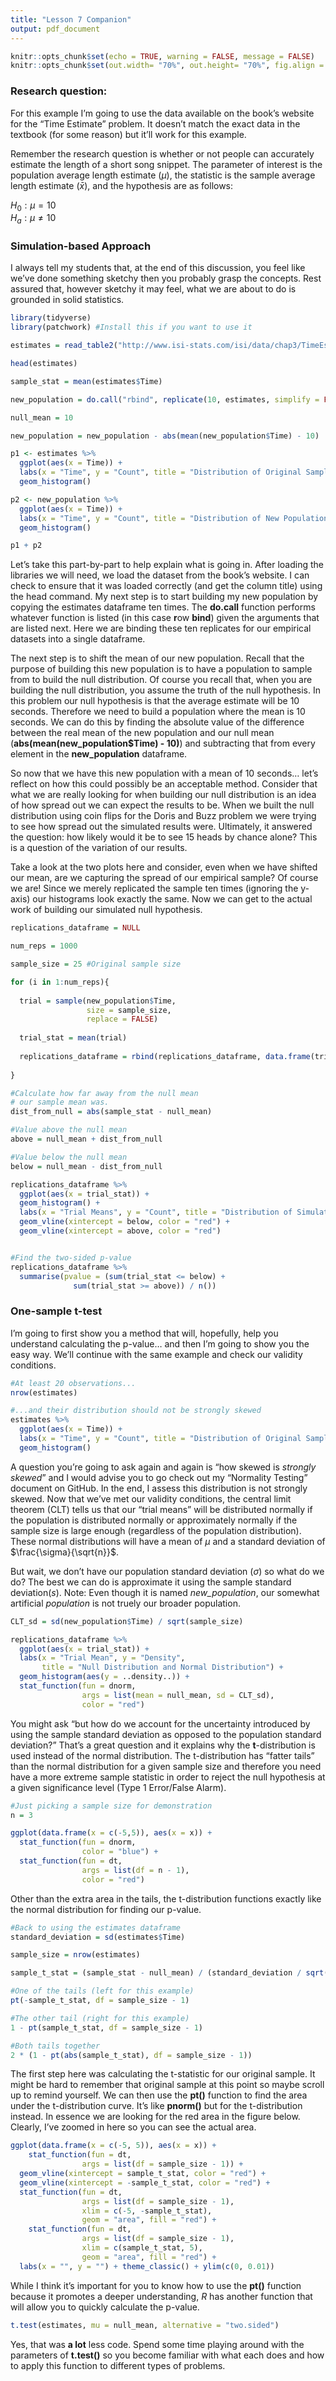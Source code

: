 ```yaml
---
title: "Lesson 7 Companion"
output: pdf_document
---
```


```r
knitr::opts_chunk$set(echo = TRUE, warning = FALSE, message = FALSE)
knitr::opts_chunk$set(out.width= "70%", out.height= "70%", fig.align = "center") 
```

### Research question: 
For this example I'm going to use the data available on the book's website for the "Time Estimate" problem.  It doesn't match the exact data in the textbook (for some reason) but it'll work for this example.

Remember the research question is whether or not people can accurately estimate the length of a short song snippet. The parameter of interest is the population average length estimate ($\mu$), the statistic is the sample average length estimate ($\bar{x}$), and the hypothesis are as follows:

$H_{0}: \mu = 10$  
$H_{a}: \mu \neq 10$

### Simulation-based Approach

I always tell my students that, at the end of this discussion, you feel like we've done something sketchy then you probably grasp the concepts. Rest assured that, however sketchy it may feel, what we are about to do is grounded in solid statistics. 
```r
library(tidyverse)
library(patchwork) #Install this if you want to use it

estimates = read_table2("http://www.isi-stats.com/isi/data/chap3/TimeEstimate.txt")

head(estimates)

sample_stat = mean(estimates$Time)

new_population = do.call("rbind", replicate(10, estimates, simplify = FALSE))

null_mean = 10

new_population = new_population - abs(mean(new_population$Time) - 10)

p1 <- estimates %>%
  ggplot(aes(x = Time)) +
  labs(x = "Time", y = "Count", title = "Distribution of Original Sample") +
  geom_histogram()

p2 <- new_population %>%
  ggplot(aes(x = Time)) +
  labs(x = "Time", y = "Count", title = "Distribution of New Population") +
  geom_histogram()

p1 + p2
```
Let's take this part-by-part to help explain what is going in.  After loading the libraries we will need, we load the dataset from the book's website. I can check to ensure that it was loaded correctly (and get the column title) using the head command. My next step is to start building my new population by copying the estimates dataframe ten times. The **do.call** function performs whatever function is listed (in this case **r**ow **bind**) given the arguments that are listed next. Here we are binding these ten replicates for our empirical datasets into a single dataframe.

The next step is to shift the mean of our new population. Recall that the purpose of building this new population is to have a population to sample from to build the null distribution. Of course you recall that, when you are building the null distribution, you assume the truth of the null hypothesis. In this problem our null hypothesis is that the average estimate will be 10 seconds. Therefore we need to build a population where the mean is 10 seconds. We can do this by finding the absolute value of the difference between the real mean of the new population and our null mean (**abs(mean(new_population$Time) - 10)**) and subtracting that from every element in the **new_population** dataframe.

So now that we have this new population with a mean of 10 seconds... let's reflect on how this could possibly be an acceptable method. Consider that what we are really looking for when building our null distribution is an idea of how spread out we can expect the results to be. When we built the null distribution using coin flips for the Doris and Buzz problem we were trying to see how spread out the simulated results were. Ultimately, it answered the question: how likely would it be to see 15 heads by chance alone? This is a question of the variation of our results.

Take a look at the two plots here and consider, even when we have shifted our mean, are we capturing the spread of our empirical sample? Of course we are! Since we merely replicated the sample ten times (ignoring the y-axis) our histograms look exactly the same. Now we can get to the actual work of building our simulated null hypothesis.

```r
replications_dataframe = NULL

num_reps = 1000

sample_size = 25 #Original sample size

for (i in 1:num_reps){
  
  trial = sample(new_population$Time, 
                 size = sample_size, 
                 replace = FALSE)
  
  trial_stat = mean(trial)
  
  replications_dataframe = rbind(replications_dataframe, data.frame(trial_stat))
  
}

#Calculate how far away from the null mean
# our sample mean was.
dist_from_null = abs(sample_stat - null_mean)

#Value above the null mean
above = null_mean + dist_from_null

#Value below the null mean
below = null_mean - dist_from_null

replications_dataframe %>%
  ggplot(aes(x = trial_stat)) +
  geom_histogram() +
  labs(x = "Trial Means", y = "Count", title = "Distribution of Simulated Means") +
  geom_vline(xintercept = below, color = "red") +
  geom_vline(xintercept = above, color = "red")


#Find the two-sided p-value
replications_dataframe %>%
  summarise(pvalue = (sum(trial_stat <= below) + 
              sum(trial_stat >= above)) / n())
```

### One-sample t-test

I'm going to first show you a method that will, hopefully, help you understand calculating the p-value... and then I'm going to show you the 
easy way. We'll continue with the same example and check our validity conditions.

```r
#At least 20 observations...
nrow(estimates)

#...and their distribution should not be strongly skewed
estimates %>%
  ggplot(aes(x = Time)) +
  labs(x = "Time", y = "Count", title = "Distribution of Original Sample") +
  geom_histogram()
```
A question you're going to ask again and again is "how skewed is *strongly skewed*" and I would advise you to go check out my "Normality Testing" document on GitHub. In the end, I assess this distribution is not strongly skewed. Now that we've met our validity conditions, the central limit theorem (CLT) tells us that our "trial means" will be distributed normally if the population is distributed normally or approximately normally if the sample size is large enough (regardless of the population distribution). These normal distributions will have a mean of $\mu$ and a standard deviation of $\frac{\sigma}{\sqrt{n}}$. 

But wait, we don't have our population standard deviation ($\sigma$) so what do we do? The best we can do is approximate it using the sample standard deviation($s$). Note: Even though it is named *new_population*, our somewhat artificial *population* is not truely our broader population.

```r
CLT_sd = sd(new_population$Time) / sqrt(sample_size)

replications_dataframe %>%
  ggplot(aes(x = trial_stat)) +
  labs(x = "Trial Mean", y = "Density", 
       title = "Null Distribution and Normal Distribution") +
  geom_histogram(aes(y = ..density..)) +
  stat_function(fun = dnorm, 
                args = list(mean = null_mean, sd = CLT_sd),
                color = "red")
```
You might ask "but how do we account for the uncertainty introduced by using the sample standard deviation as opposed to the population standard deviation?" That's a great question and it explains why the **t**-distribution is used instead of the normal distribution. The t-distribution has "fatter tails" than the normal distribution for a given sample size and therefore you need have a more extreme sample statistic in order to reject the null hypothesis at a given significance level (Type 1 Error/False Alarm). 

```r
#Just picking a sample size for demonstration
n = 3

ggplot(data.frame(x = c(-5,5)), aes(x = x)) +
  stat_function(fun = dnorm,
                color = "blue") +
  stat_function(fun = dt,
                args = list(df = n - 1),
                color = "red")


```

Other than the extra area in the tails, the t-distribution functions exactly like the normal distribution for finding our p-value.

```r
#Back to using the estimates dataframe
standard_deviation = sd(estimates$Time)

sample_size = nrow(estimates)

sample_t_stat = (sample_stat - null_mean) / (standard_deviation / sqrt(sample_size))

#One of the tails (left for this example)
pt(-sample_t_stat, df = sample_size - 1)

#The other tail (right for this example)
1 - pt(sample_t_stat, df = sample_size - 1)

#Both tails together
2 * (1 - pt(abs(sample_t_stat), df = sample_size - 1))
```
The first step here was calculating the t-statistic for our original sample. It might be hard to remember that original sample at this point so maybe scroll up to remind yourself. We can then use the **pt()** function to find the area under the t-distribution curve. It's like **pnorm()** but for the t-distribution instead. In essence we are looking for the red area in the figure below. Clearly, I've zoomed in here so you can see the actual area.
```r
ggplot(data.frame(x = c(-5, 5)), aes(x = x)) +
    stat_function(fun = dt, 
                args = list(df = sample_size - 1)) +
  geom_vline(xintercept = sample_t_stat, color = "red") +
  geom_vline(xintercept = -sample_t_stat, color = "red") +
  stat_function(fun = dt, 
                args = list(df = sample_size - 1),
                xlim = c(-5, -sample_t_stat),
                geom = "area", fill = "red") +
    stat_function(fun = dt, 
                args = list(df = sample_size - 1),
                xlim = c(sample_t_stat, 5),
                geom = "area", fill = "red") +
  labs(x = "", y = "") + theme_classic() + ylim(c(0, 0.01))
```
While I think it's important for you to know how to use the **pt()** function because it promotes a deeper understanding, *R* has another function that will allow you to quickly calculate the p-value.
```r
t.test(estimates, mu = null_mean, alternative = "two.sided")
```
Yes, that was **a lot** less code. Spend some time playing around with the parameters of **t.test()** so you become familiar with what each does and how to apply this function to different types of problems.